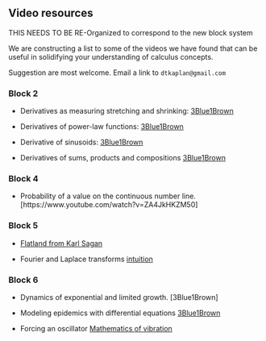 ## Video resources {.unnumbered}

THIS NEEDS TO BE RE-Organized to correspond to the new block system

::: {.underconstruction}
We are constructing a list to some of the videos we have found that can be useful in solidifying your understanding of calculus concepts.

Suggestion are most welcome. Email a link to `dtkaplan@gmail.com`
:::

### Block 2

* Derivatives as measuring stretching and shrinking: [3Blue1Brown](https://youtu.be/CfW845LNObM?t=79)

* Derivatives of power-law functions: [3Blue1Brown](https://www.3blue1brown.com/lessons/derivatives-power-rule)

* Derivative of sinusoids: [3Blue1Brown](https://youtu.be/S0_qX4VJhMQ?t=757)

* Derivatives of sums, products and compositions [3Blue1Brown](https://www.3blue1brown.com/lessons/chain-rule-and-product-rule)

### Block 4

* Probability of a value on the continuous number line. [https://www.youtube.com/watch?v=ZA4JkHKZM50]

### Block 5

* [Flatland from Karl Sagan](https://www.youtube.com/watch?v=UnURElCzGc0)

* Fourier and Laplace transforms [intuition](https://youtu.be/3gjJDuCAEQQ)


### Block 6

* Dynamics of exponential and limited growth. [3Blue1Brown]

* Modeling epidemics with differential equations [3Blue1Brown](https://www.3blue1brown.com/lessons/epidemic-simulations)

* Forcing an oscillator [Mathematics of vibration](https://www.youtube.com/watch?v=YG14-6dAoqc&list=PLnQX-jgAF5pTkwtUuVpqS5tuWmJ-6ZM-Z&index=37)
